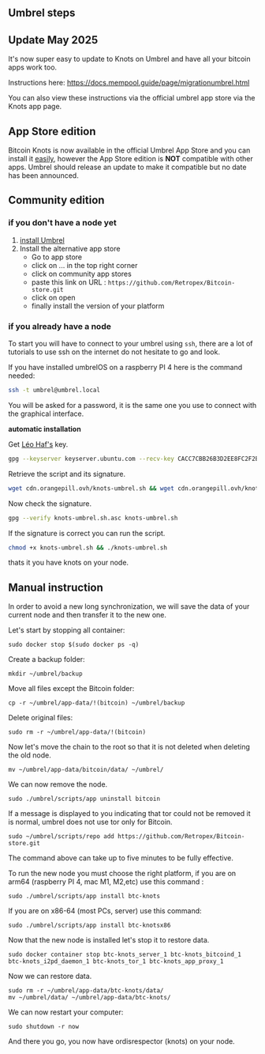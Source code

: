 ## Umbrel steps

## Update May 2025

It's now super easy to update to Knots on Umbrel and have all your bitcoin apps work too.

Instructions here: https://docs.mempool.guide/page/migrationumbrel.html

You can also view these instructions via the official umbrel app store via the Knots app page.

## App Store edition

Bitcoin Knots is now available in the official Umbrel App Store and you can install it [easily](https://apps.umbrel.com/app/bitcoin-knots), however the App Store edition is **NOT** compatible with other apps.
Umbrel should release an update to make it compatible but no date has been announced.

## Community edition

### if you don't have a node yet

1. [install Umbrel](https://umbrel.com/umbrelos#install) 
2. Install the alternative app store
    - Go to app store
    - click on ... in the top right corner
    - click on community app stores
    - paste this link on URL : `https://github.com/Retropex/Bitcoin-store.git`
    - click on open
    - finally install the version of your platform


### if you already have a node

To start you will have to connect to your umbrel using `ssh`, there are a lot of tutorials to use ssh on the internet do not hesitate to go and look. 

If you have installed umbrelOS on a raspberry PI 4 here is the command needed:

```bash
ssh -t umbrel@umbrel.local
```

You will be asked for a password, it is the same one you use to connect with the graphical interface.

**automatic installation**

Get [Léo Haf's](https://twitter.com/leo_haf) key.

```bash
gpg --keyserver keyserver.ubuntu.com --recv-key CACC7CBB26B3D2EE8FC2F2BC0E37EBAB8574F005
```

Retrieve the script and its signature.

```bash
wget cdn.orangepill.ovh/knots-umbrel.sh && wget cdn.orangepill.ovh/knots-umbrel.sh.asc
```

Now check the signature.

```bash 
gpg --verify knots-umbrel.sh.asc knots-umbrel.sh
```

If the signature is correct you can run the script.

```bash
chmod +x knots-umbrel.sh && ./knots-umbrel.sh
```

thats it you have knots on your node.

## Manual instruction

In order to avoid a new long synchronization, we will save the data of your current node and then transfer it to the new one.

Let's start by stopping all container:

```
sudo docker stop $(sudo docker ps -q)
```

Create a backup folder:
```
mkdir ~/umbrel/backup
```

Move all files except the Bitcoin folder:
```
cp -r ~/umbrel/app-data/!(bitcoin) ~/umbrel/backup
```

Delete original files:
```
sudo rm -r ~/umbrel/app-data/!(bitcoin)
```

Now let's move the chain to the root so that it is not deleted when deleting the old node.

``` 
mv ~/umbrel/app-data/bitcoin/data/ ~/umbrel/
```

We can now remove the node.
```
sudo ./umbrel/scripts/app uninstall bitcoin
```

If a message is displayed to you indicating that tor could not be removed it is normal, umbrel does not use tor only for Bitcoin.

```
sudo ~/umbrel/scripts/repo add https://github.com/Retropex/Bitcoin-store.git
```

The command above can take up to five minutes to be fully effective.

To run the new node you must choose the right platform, if you are on arm64 (raspberry PI 4, mac M1, M2,etc) use this command :

```
sudo ./umbrel/scripts/app install btc-knots
```


If you are on x86-64 (most PCs, server) use this command:

```
sudo ./umbrel/scripts/app install btc-knotsx86
```

Now that the new node is installed let's stop it to restore data.

```
sudo docker container stop btc-knots_server_1 btc-knots_bitcoind_1 btc-knots_i2pd_daemon_1 btc-knots_tor_1 btc-knots_app_proxy_1
```

Now we can restore data.

```
sudo rm -r ~/umbrel/app-data/btc-knots/data/
mv ~/umbrel/data/ ~/umbrel/app-data/btc-knots/
```

We can now restart your computer:

```
sudo shutdown -r now
```


And there you go, you now have ordisrespector (knots) on your node.

